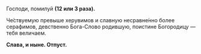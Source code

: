 Господи, помилуй **(12 или 3 раза).**

Че́ствуемую превыше херувимов и славную несравне́нно более серафимов, девственно Бога-Слово родившую, поистине Богородицу — тебя величаем.

**Слава, и ныне. Отпуст.**
